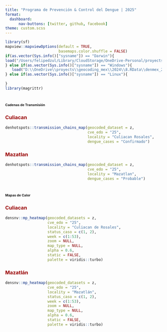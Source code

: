 ```yaml
---
title: "Programa de Prevención & Control del Dengue | 2025"
format: 
  dashboard:
      nav-buttons: [twitter, github, facebook]
theme: custom.scss
---
```


```r
library(sf)
mapview::mapviewOptions(default = TRUE,
                        basemaps.color.shuffle = FALSE)
if(as.vector(Sys.info()["sysname"]) == "Darwin"){
load("/Users/felipedzul/Library/CloudStorage/OneDrive-Personal/proyects/geocoding_mex/2025/8.RData/denmex_2025.RData")
} else if(as.vector(Sys.info()["sysname"]) == "Windows"){
   load("D:\\OneDrive\\proyects\\geocoding_mex\\2024\\8.RData\\denmex_2024.RData")
} else if(as.vector(Sys.info()["sysname"]) == "Linux"){
    
}
library(magrittr)
```



# [**Cadenas de Transmisión**]{style="font-size:8pt"}

::: panel-tabset

### [**Culiacan**]{style="color:#990000"}

```r
denhotspots::transmission_chains_map(geocoded_dataset = z,
                                     cve_edo = "25",
                                     locality = "Culiacan Rosales",
                                     dengue_cases = "Confirmado")
```


### [**Mazatlan**]{style="color:#990000"}

```r
denhotspots::transmission_chains_map(geocoded_dataset = z,
                                     cve_edo = "25",
                                     locality = "Mazatlan",
                                     dengue_cases = "Probable")
```


:::


# [**Mapas de Calor**]{style="font-size:8pt"}

::: panel-tabset

### [**Culiacan**]{style="color:#990000"}

```r
densnv::mp_heatmap(geocoded_datasets = z,
                   cve_edo = "25",
                   locality = "Culiacan de Rosales",
                   status_caso = c(1, 2),
                   week = c(1:53),
                   zoom = NULL,
                   map_type = NULL,
                   alpha = 0.6,
                   static = FALSE,
                   palette = viridis::turbo)
```



### [**Mazatlán**]{style="color:#990000"}

```r
densnv::mp_heatmap(geocoded_datasets = z,
                   cve_edo = "25",
                   locality = "Mazatlán",
                   status_caso = c(1, 2),
                   week = c(1:53),
                   zoom = NULL,
                   map_type = NULL,
                   alpha = 0.6,
                   static = FALSE,
                   palette = viridis::turbo)
```

:::

